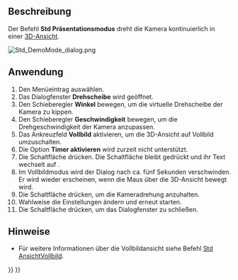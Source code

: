 <languages/>

{{Docnav/de
|[[Std_TextDocument/de|Textdokument]]
|[[Std_UnitsCalculator/de|Einheitenrechner]]
|[[Std_Tools_Menu/de|Std Menü Werkzeuge]]
|IconL=Std_TextDocument.svg
|IconR=Std_UnitsCalculator.svg
|IconC=Freecad.svg
}}

{{GuiCommand/de
|Name=Std DemoMode
|Name/de=Std Präsentationsmodus
|MenuLocation=Werkzeuge → Drehscheibe...
|Workbenches=Alle
}}

<span id="Description"></span>
==Beschreibung==

Der Befehl '''Std Präsentationsmodus''' dreht die Kamera kontinuierlich in einer [[3D_view/de|3D-Ansicht]].

[[Image:Std_DemoMode_dialog.png]]
{{Caption|Das Dialogfenster Drehscheibe}}

<span id="Usage"></span>
==Anwendung==

# Den Menüeintrag {{MenuCommand|Werkzeuge → [[Image:Std_DemoMode.svg|16px]] Drehscheibe...}} auswählen.
# Das Dialogfenster '''Drehscheibe''' wird geöffnet.
# Den Schieberegler '''Winkel''' bewegen, um die virtuelle Drehscheibe der Kamera zu kippen.
# Den Schieberegler '''Geschwindigkeit''' bewegen, um die Drehgeschwindigkeit der Kamera anzupassen.
# Das Ankreuzfeld '''Vollbild''' aktivieren, um die 3D-Ansicht auf Vollbild umzuschalten.
# Die Option '''Timer aktivieren''' wird zurzeit nicht unterstützt.
# Die Schaltfläche {{Button|Wiedergabe}} drücken. Die Schaltfläche bleibt gedrückt und ihr Text wechselt auf {{Button|Stop}}.
# Im Vollbildmodus wird der Dialog nach ca. fünf Sekunden verschwinden. Er wird wieder erscheinen, wenn die Maus über die 3D-Ansicht bewegt wird.
# Die Schaltfläche {{Button|Stop}} drücken, um die Kameradrehung anzuhalten.
# Wahlweise die Einstellungen ändern und erneut starten.
# Die Schaltfläche {{Button|Schließen}} drücken, um das Dialogfenster zu schließen.

<span id="Notes"></span>
==Hinweise==

* Für weitere Informationen über die Vollbildansicht siehe Befehl [[Std_ViewFullscreen/de|Std AnsichtVollbild]].


{{Docnav/de
|[[Std_TextDocument/de|Textdokument]]
|[[Std_UnitsCalculator/de|Einheitenrechner]]
|[[Std_Tools_Menu/de|Std Menü Werkzeuge]]
|IconL=Std_TextDocument.svg
|IconR=Std_UnitsCalculator.svg
|IconC=Freecad.svg
}}

{{Std_Base_navi{{#translation:}}}}
{{Userdocnavi{{#translation:}}}}